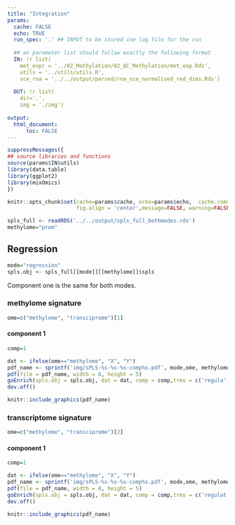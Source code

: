 ```yaml
---
title: "Integration"
params:
  cache: FALSE
  echo: TRUE
  run_spec: '.' ## INPUT to be stored ine log file for the run
  
  ## an parameter list should follow exactly the following format
  IN: !r list(
    met_expr = '../02_Methylation/02_QC_Methylation/met_exp.Rds',
    utils = '../utils/utils.R',
    sce_rna = '../../output/parsed/rna_sce_normalised_red_dims.Rds')
    
  OUT: !r list(
    dir='.',
    img = './img')
  
output:
  html_document:
      toc: FALSE
---
```


```r
suppressMessages({
## source libraries and functions
source(params$IN$utils)
library(data.table)
library(ggplot2)
library(mixOmics)
})
```


```r
knitr::opts_chunk$set(cache=params$cache, echo=params$echo,  cache.comment=FALSE,
                      fig.align = 'center',message=FALSE, warning=FALSE, results='hide')
```

```r
spls_full <- readRDS('../../output/spls_full_bothmodes.rds')
methylome="prom"
```

## Regression

```r
mode="regression"
spls.obj <- spls_full[[mode]][[methylome]]$spls
```

Component one is the same for both modes.

### methylome signature 

```r
ome=c("methylome", "transciprome")[1]
```

#### component 1

```r
comp=1
```

```r
dat <- ifelse(ome=="methylome", "X", "Y")
pdf_name <- sprintf('img/sPLS-%s-%s-%s-comp%s.pdf', mode,ome, methylome,comp)
pdf(file = pdf_name, width = 8, height = 5)
goEnrich(spls.obj = spls.obj, dat = dat, comp = comp,trms = c('regula'), ID="ensembl", minEnrich = 0.3, topNodes = 20, colMatch = '#008000', colNoMatch = 'grey35')
dev.off()
```
```r
knitr::include_graphics(pdf_name)
```


### transcriptome signature 

```r
ome=c("methylome", "transciprome")[2]
```

#### component 1

```r
comp=1
```

```r
dat <- ifelse(ome=="methylome", "X", "Y")
pdf_name <- sprintf('img/sPLS-%s-%s-%s-comp%s.pdf', mode,ome, methylome,comp)
pdf(file = pdf_name, width = 8, height = 5)
goEnrich(spls.obj = spls.obj, dat = dat, comp = comp,trms = c('regulat'), ID="ensembl", minEnrich = 0.4, topNodes = 20, colMatch = '#008000', colNoMatch = 'grey35')
dev.off()
```
```r
knitr::include_graphics(pdf_name)
```
